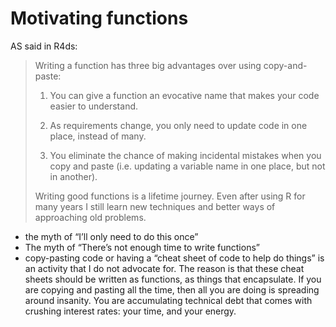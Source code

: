 
# Motivating functions

AS said in R4ds:

> Writing a function has three big advantages over using copy-and-paste:
>
> 1.  You can give a function an evocative name that makes your code
>     easier to understand.
>
> 2.  As requirements change, you only need to update code in one place,
>     instead of many.
>
> 3.  You eliminate the chance of making incidental mistakes when you
>     copy and paste (i.e. updating a variable name in one place, but
>     not in another).
>
> Writing good functions is a lifetime journey. Even after using R for
> many years I still learn new techniques and better ways of approaching
> old problems.

-   the myth of "I'll only need to do this once"
-   The myth of "There's not enough time to write functions"
-   copy-pasting code or having a "cheat sheet of code to help do
    things" is an activity that I do not advocate for. The reason is
    that these cheat sheets should be written as functions, as things
    that encapsulate. If you are copying and pasting all the time, then
    all you are doing is spreading around insanity. You are accumulating
    technical debt that comes with crushing interest rates: your time,
    and your energy.
